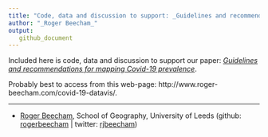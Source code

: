 ```yaml
---
title: "Code, data and discussion to support: _Guidelines and recommendations for mapping Covid-19 prevalence_"
author: "_Roger Beecham_"
output:
   github_document
---
```


Included here is code, data and discussion to support our paper:  [_Guidelines and recommendations for mapping Covid-19 prevalence_](https://osf.io/6nz8q/).

Probably best to access from this web-page: http://www.roger-beecham.com/covid-19-datavis/.

---

* [Roger Beecham](http://www.roger-beecham.com/), School of Geography, University of Leeds (github:
[rogerbeecham](https://github.com/rogerbeecham) | twitter: [rjbeecham](https://twitter.com/rjbeecham))